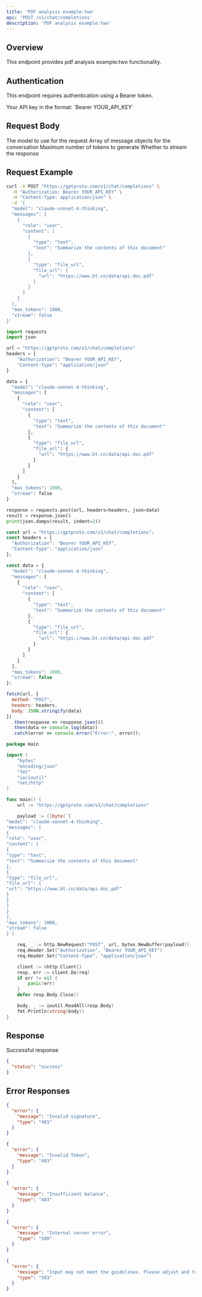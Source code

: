 ```yaml
---
title: 'PDF analysis example:two'
api: 'POST /v1/chat/completions'
description: 'PDF analysis example:two'
---
```


## Overview

This endpoint provides pdf analysis example:two functionality.

## Authentication

This endpoint requires authentication using a Bearer token.

<ParamField header="Authorization" type="string" required default="sk-***********">
  Your API key in the format: `Bearer YOUR_API_KEY`
</ParamField>

## Request Body

<ParamField body="model" type="string" required default="claude-sonnet-4-thinking">
  The model to use for the request
</ParamField>

<ParamField body="messages" type="array" required default="[{&quot;role&quot;: &quot;user&quot;, &quot;content&quot;: [{&quot;type&quot;: &quot;text&quot;, &quot;text&quot;: &quot;Summarize the contents of this document&quot;}, {&quot;type&quot;: &quot;file_url&quot;, &quot;file_url&quot;: {&quot;url&quot;: &quot;https://www.bt.cn/data/api-doc.pdf&quot;}}]}]">
  Array of message objects for the conversation
</ParamField>

<ParamField body="max_tokens" type="integer"  default="1000">
  Maximum number of tokens to generate
</ParamField>

<ParamField body="stream" type="boolean"  default="false">
  Whether to stream the response
</ParamField>

## Request Example

<CodeGroup>

```bash cURL
curl -X POST "https://gptproto.com/v1/chat/completions" \
  -H "Authorization: Bearer YOUR_API_KEY" \
  -H "Content-Type: application/json" \
  -d '{
  "model": "claude-sonnet-4-thinking",
  "messages": [
    {
      "role": "user",
      "content": [
        {
          "type": "text",
          "text": "Summarize the contents of this document"
        },
        {
          "type": "file_url",
          "file_url": {
            "url": "https://www.bt.cn/data/api-doc.pdf"
          }
        }
      ]
    }
  ],
  "max_tokens": 1000,
  "stream": false
}'
```

```python Python
import requests
import json

url = "https://gptproto.com/v1/chat/completions"
headers = {
    "Authorization": "Bearer YOUR_API_KEY",
    "Content-Type": "application/json"
}

data = {
  "model": "claude-sonnet-4-thinking",
  "messages": [
    {
      "role": "user",
      "content": [
        {
          "type": "text",
          "text": "Summarize the contents of this document"
        },
        {
          "type": "file_url",
          "file_url": {
            "url": "https://www.bt.cn/data/api-doc.pdf"
          }
        }
      ]
    }
  ],
  "max_tokens": 1000,
  "stream": false
}

response = requests.post(url, headers=headers, json=data)
result = response.json()
print(json.dumps(result, indent=2))
```

```javascript JavaScript
const url = "https://gptproto.com/v1/chat/completions";
const headers = {
  "Authorization": "Bearer YOUR_API_KEY",
  "Content-Type": "application/json"
};

const data = {
  "model": "claude-sonnet-4-thinking",
  "messages": [
    {
      "role": "user",
      "content": [
        {
          "type": "text",
          "text": "Summarize the contents of this document"
        },
        {
          "type": "file_url",
          "file_url": {
            "url": "https://www.bt.cn/data/api-doc.pdf"
          }
        }
      ]
    }
  ],
  "max_tokens": 1000,
  "stream": false
};

fetch(url, {
  method: "POST",
  headers: headers,
  body: JSON.stringify(data)
})
  .then(response => response.json())
  .then(data => console.log(data))
  .catch(error => console.error("Error:", error));
```

```go Go
package main

import (
    "bytes"
    "encoding/json"
    "fmt"
    "io/ioutil"
    "net/http"
)

func main() {
    url := "https://gptproto.com/v1/chat/completions"

    payload := []byte(`{
"model": "claude-sonnet-4-thinking",
"messages": [
{
"role": "user",
"content": [
{
"type": "text",
"text": "Summarize the contents of this document"
},
{
"type": "file_url",
"file_url": {
"url": "https://www.bt.cn/data/api-doc.pdf"
}
}
]
}
],
"max_tokens": 1000,
"stream": false
}`)

    req, _ := http.NewRequest("POST", url, bytes.NewBuffer(payload))
    req.Header.Set("Authorization", "Bearer YOUR_API_KEY")
    req.Header.Set("Content-Type", "application/json")

    client := &http.Client{}
    resp, err := client.Do(req)
    if err != nil {
        panic(err)
    }
    defer resp.Body.Close()

    body, _ := ioutil.ReadAll(resp.Body)
    fmt.Println(string(body))
}
```

</CodeGroup>

## Response

<ResponseField name="Success" type="200">
  Successful response

```json
{
  "status": "success"
}
```
</ResponseField>

## Error Responses

<ResponseExample>

```json 401 - Invalid signature
{
  "error": {
    "message": "Invalid signature",
    "type": "401"
  }
}
```

```json 403 - Invalid Token
{
  "error": {
    "message": "Invalid Token",
    "type": "403"
  }
}
```

```json 403 - Insufficient balance
{
  "error": {
    "message": "Insufficient balance",
    "type": "403"
  }
}
```

```json 500 - Internal server error
{
  "error": {
    "message": "Internal server error",
    "type": "500"
  }
}
```

```json 503 - Content policy violation
{
  "error": {
    "message": "Input may not meet the guidelines. Please adjust and try again.",
    "type": "503"
  }
}
```

</ResponseExample>

